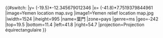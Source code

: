 {{#switch:{{{1}}}
|y= ({{{2}}}-19.5)*-12.345679012346
|x= ({{{3}}}-41.8)*7.7519379844961
|image=Yemen location map.svg
|image1=Yemen relief location map.jpg
|iwidth=1524
|iheight=995
|name=葉門
|zone=pays
|genre=ms
|geo=-242
|top=19.5
|bottom=11.4
|left=41.8
|right=54.7
|projection=Projection équirectangulaire
}}<noinclude>{{Location map/Info|Yemen}}
{{Documentation}}
</noinclude>